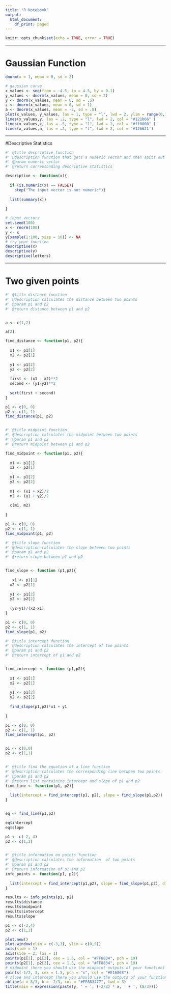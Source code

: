 ```yaml
---
title: "R Notebook"
output:
  html_document:
    df_print: paged
---
```


```r

knitr::opts_chunk$set(echo = TRUE, error = TRUE)

```



---

# Gaussian Function

```r
dnorm(x = 1, mean = 0, sd = 2)

```

```r
# gaussian curve
x_values <- seq(from = -4.5, to = 4.5, by = 0.1)
y_values <- dnorm(x_values, mean = 0, sd = 2)
y <- dnorm(x_values, mean = 0, sd = .5)
z <- dnorm(x_values, mean = 0, sd = 1)
a <- dnorm(x_values, mean = -2, sd = .8)
plot(x_values, y_values, las = 1, type = "l", lwd = 2, ylim = range(0,1), col = "#ff8a23") 
lines(x_values,y, las = .2, type = "l", lwd = 2, col = "#121b66" )
lines(x_values,z, las = .5, type = "l", lwd = 2, col = "#ff0000" )
lines(x_values,a, las = .2, type = "l", lwd = 2, col = '#126621')

```

---

#Descriptive Statistics 

```r
#' @title descriptive function
#' @description function that gets a numeric vector and then spits out the descriptive statistics for it
#' @param numeric vector
#' @return correpsonding descriptive statistics

descriptive <- function(x){
  
  if (is.numeric(x) == FALSE){
    stop("The input vector is not numeric")}
  
  list(summary(x))
  
}

# input vectors
set.seed(100)
x <- rnorm(100)
y <- x
y[sample(1:100, size = 10)] <- NA
# try your function
descriptive(x)
descriptive(y)
descriptive(letters)

```
---

# Two given points

```r
#' @title distance function
#' @description calculates the distance between two points
#' @param p1 and p2
#' @return distance between p1 and p2


a <- c(1,2)

a[2]

find_distance <- function(p1, p2){
  
  x1 <- p1[1]
  x2 <- p2[1]
  
  y1 <- p1[2]
  y2 <- p2[2]
  
  first <- (x1 - x2)**2
  second <- (y1-y2)**2
  
  sqrt(first + second)
}

p1 <- c(0, 0)
p2 <- c(1, 1)
find_distance(p1, p2)



```


```r
#' @title midpoint function
#' @description calculates the midpoint between two points
#' @param p1 and p2
#' @return midpoint between p1 and p2

find_midpoint <- function(p1, p2){
  
  x1 <- p1[1]
  x2 <- p2[1]
  
  y1 <- p1[2]
  y2 <- p2[2]
  
  m1 <- (x1 + x2)/2
  m2 <- (y1 + y2)/2
  
  c(m1, m2)
  
}

p1 <- c(0, 0)
p2 <- c(1, 1)
find_midpoint(p1, p2)

```

```r

#' @title slope function
#' @description calculates the slope between two points
#' @param p1 and p2
#' @return slope between p1 and p2


find_slope <- function (p1,p2){
  
   x1 <- p1[1]
  x2 <- p2[1]
  
  y1 <- p1[2]
  y2 <- p2[2]
  
  (y2-y1)/(x2-x1)
}

p1 <- c(0, 0)
p2 <- c(1, 1)
find_slope(p1, p2)

```

```r
#' @title intercept function
#' @description calculates the intercept of two points
#' @param p1 and p2
#' @return intercept of p1 and p2


find_intercept <- function (p1,p2){
  
  x1 <- p1[1]
  x2 <- p2[1]
  
  y1 <- p1[2]
  y2 <- p2[2]
  
  find_slope(p1,p2)*x1 + y1
  
}

p1 <- c(0, 0)
p2 <- c(1, 1)
find_intercept(p1, p2)



```


```r

p1 <- c(0,0)
p2 <- c(1,1)


#' @title find the equation of a line function
#' @description calculates the corresponding line between two points
#' @param p1 and p2
#' @return list containing intercept and slope of p1 and p2
find_line <- function(p1, p2){
  
  list(intercept = find_intercept(p1, p2), slope = find_slope(p1,p2))
}


eq <- find_line(p1,p2)

eq$intercept
eq$slope


```



```r

p1 <- c(-2, 4)
p2 <- c(1,2)


#' @title information on points function
#' @description calculates the information  of two points
#' @param p1 and p2
#' @return information of p1 and p2
info_points <- function(p1, p2){
  
  list(intercept = find_intercept(p1,p2), slope = find_slope(p1,p2), distance = find_distance(p1, p2), midpoint = find_midpoint(p1,p2))
}

results <- info_points(p1, p2)
results$distance
results$midpoint
results$intercept
results$slope


```


```r
p1 <- c(-2,4)
p2 <- c(1,2)

plot.new()
plot.window(xlim = c(-3,3), ylim = c(0,5))
axis(side = 1)
axis(side = 2, las = 1)
points(p1[1], p1[2], cex = 1.5, col = "#FF8834", pch = 19)
points(p2[1], p2[2], cex = 1.5, col = "#FF8834", pch = 19)
# midpoint (here you should use the midpoint outputs of your function)
points(-1/2, 3, cex = 1.5, pch = "x", col = "#E16868")
# slope and intercept (here you should use the outputs of your function)
abline(a = 8/3, b = -2/3, col = "#FF883477", lwd = 3)
title(main = expression(paste(y, ' = ', (-2/3) * x, ' + ', (8/3))))



```


